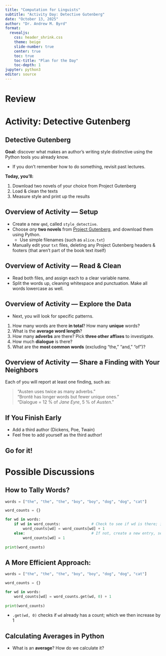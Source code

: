 ```yaml
---
title: "Computation for Linguists"
subtitle: "Activity Day: Detective Gutenberg"
date: "October 13, 2025"
author: "Dr. Andrew M. Byrd"
format:
  revealjs:
    css: header_shrink.css
    theme: beige
    slide-number: true
    center: true
    toc: true
    toc-title: "Plan for the Day"
    toc-depth: 1
jupyter: python3
editor: source
---
```


# Review

# Activity: Detective Gutenberg

## Detective Gutenberg

**Goal:** discover what makes an author’s writing style distinctive using the Python tools you already know. 

  - If you don't remember how to do something, revisit past lectures.

**Today, you'll:**
  
1. Download two novels of your choice from Project Gutenberg
2. Load & clean the texts
3. Measure style and print up the results 

## Overview of Activity — Setup

- Create a new `qmd`, called `style_detective`. 
- Choose *any* **two novels** from [Project Gutenberg](https://www.gutenberg.org/), and download them using Python.
  - Use simple filenames (such as `alice.txt`)
- Manually edit your `txt` files, deleting any Project Gutenberg headers & footers (that aren't part of the book text itself)

## Overview of Activity — Read & Clean

- Read both files, and assign each to a clear variable name.
- Split the words up, cleaning whitespace and punctuation. Make all words lowercase as well.

## Overview of Activity — Explore the Data

- Next,  you will look for specific patterns.

1. How many words are there **in total**? How many **unique** words?
2. What is the **average word length**?
3. How many **adverbs** are there? Pick **three other affixes** to investigate.
4. How much **dialogue** is there?
5. What are the **most common words** (excluding “the,” “and,” “of”)?

## Overview of Activity — Share a Finding with Your Neighbors

Each of you will report at least one finding, such as:

> “Austen uses twice as many adverbs.”  
> “Brontë has longer words but fewer unique ones.”  
> “Dialogue = 12 % of *Jane Eyre*, 5 % of *Austen*.”

## If You Finish Early

- Add a third author (Dickens, Poe, Twain)  
- Feel free to add yourself as the third author!

## Go for it!

# Possible Discussions

## How to Tally Words?

```python
words = ["the", "the", "the", "boy", "boy", "dog", "dog", "cat"]

word_counts = {}

for wd in words:
    if wd in word_counts:              # Check to see if wd is there; if it is, increase value by 1
        word_counts[wd] = word_counts[wd] + 1
    else:                              # If not, create a new entry, set value at 1
        word_counts[wd] = 1
        
print(word_counts)
```
## A More Efficient Approach:

```python
words = ["the", "the", "the", "boy", "boy", "dog", "dog", "cat"]

word_counts = {}

for wd in words:
    word_counts[wd] = word_counts.get(wd, 0) + 1
        
print(word_counts)
```

- `.get(wd, 0)` checks if `wd` already has a count; which we then increase by 1

## Calculating Averages in Python

- What is an **average**?  How do we calculate it?
